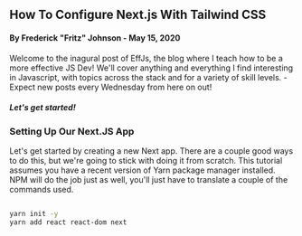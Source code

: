 
## How To Configure Next.js With Tailwind CSS

#### By Frederick "Fritz" Johnson - May 15, 2020

Welcome to the inagural post of EffJs, the blog where I teach how to be a more effective JS Dev! We'll cover anything and everything I find interesting in Javascript, with topics across the stack and for a variety of skill levels. -
Expect new posts every Wednesday from here on out!

##### Let's get started!

### Setting Up Our Next.JS App
Let's get started by creating a new Next app. There are a couple good ways to do this, but we're going to stick with doing it from scratch.
This tutorial assumes you have a recent version of Yarn package manager installed. NPM will do the job just as well, you'll just have to translate a couple of the commands used.

```sh

yarn init -y
yarn add react react-dom next
```

